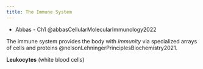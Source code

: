```yaml
---
title: The Immune System
---
```


:::{.callout title="Readings"}

- Abbas - Ch1 @abbasCellularMolecularImmunology2022
:::

The immune system provides the body with *immunity* via specialized arrays of cells and proteins @nelsonLehningerPrinciplesBiochemistry2021.

**Leukocytes** (white blood cells)